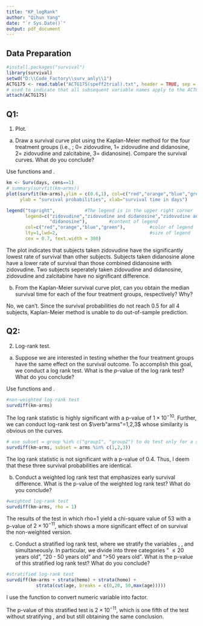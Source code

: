 ```yaml
---
title: "KP_logRank"
author: "Qihun Yang"
date: "`r Sys.Date()`"
output: pdf_document
---
```


## Data Preparation
```r
#install.packages("survival")
library(survival)
setwd("D:\\Code_Factory\\surv_anly\\1")
ACTG175 <- read.table("ACTG175(speff2trial).txt", header = TRUE, sep = ',')
# used to indicate that all subsequent variable names apply to the ACTG175 dataset
attach(ACTG175)
```

## Q1: 
1. Plot.

(a) Draw a survival curve plot using the Kaplan-Meier method for the four treatment groups (i.e., \verb"arms"; $0=$ zidovudine, $1=$ zidovudine and didanosine, $2=$ zidovudine and zalcitabine, $3=$ didanosine). Compare the survival curves. What do you conclude?

Use functions \verb"survfit" and \verb"plot".
```r
km <- Surv(days, cens==1)
# summary(survfit(km~arms))
plot(survfit(km~arms),ylim = c(0.6,1), col=c("red","orange","blue","green"),
     ylab = "survival probabilities", xlab="survival time in days")

legend("topright",           #The legend is in the upper right corner
       legend=c("zidovudine","zidovudine and didanosine","zidovudine and zalcitabine",
                "didanosine"),        #content of legend
       col=c("red","orange","blue","green"),         #color of legend
       lty=1,lwd=2,                                  #size of legend
       cex = 0.7, text.width = 380)
```
The plot indicates that subjects taken zidovudine have the significantly lowest rate of survival than other subjects. Subjects taken didanosine alone have a lower rate of survival than those combined didanosine with zidovudine. Two subjects seperately taken zidovudine and didanosine, zidovudine and zalcitabine have no significant difference.

(b) From the Kaplan-Meier survival curve plot, can you obtain the median survival time for each of the four treatment groups, respectively? Why?

No, we can't. Since the survival probabilities do not reach $0.5$ for all 4 subjects, Kaplan-Meier method is unable to do out-of-sample prediction.

## Q2:
2. Log-rank test.
(a) Suppose we are interested in testing whether the four treatment groups have the same effect on the survival outcome. To accomplish this goal, we conduct a log rank test. What is the $p$-value of the log rank test? What do you conclude?

Use functions \verb"survdiff" and \verb"plot".
```r
#non-weighted log-rank test
survdiff(km~arms)
```

The log rank statistic is highly significant with a p-value of
$1\times10^{-10}$. Further, we can conduct log-rank test on $\verb"arms"=1,2,3$ whose similarity is obvious on the curves.
```r
# use subset = group %in% c("group1", "group2") to do test only for a subset
survdiff(km~arms, subset = arms %in% c(1,2,3))
```

The log rank statistic is not significant with a p-value of
$0.4$. Thus, I deem that these three survival probabilities are identical.


(b) Conduct a weighted log rank test that emphasizes early survival difference. What is the p-value of the weighted log rank test? What do you conclude?

```r
#weighted log-rank test
survdiff(km~arms, rho = 1)
```
The results of the test in which rho=1 yield a chi-square
value of $53$ with a p-value of $2\times10^{-11}$, which shows a
more significant effect of \verb"arms" on survival the non-weighted version.

(c) Conduct a stratified log rank test, where we stratify the variables \verb"hemo", \verb"homo", and \verb"age" simultaneously. In particular, we divide \verb"age" into three categories " $\leq 20$ years old", "20 - 50 years old" and ">50 years old". What is the p-value of this stratified log rank test? What do you conclude?
```r
#stratified log-rank test
survdiff(km~arms + strata(hemo) + strata(homo) +
           strata(cut(age, breaks = c(0,20, 50,max(age)))))
```
I use the function \verb"cut" to convert numeric variable \verb"age" into factor.

The p-value of this stratified test is $2\times10^{-11}$, which is one fifth of the test without stratifying \verb"hemo", \verb"homo" and \verb"age" but still obtaining the same conclusion.
